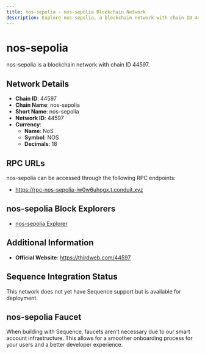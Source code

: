 ```yaml
--- 
title: nos-sepolia - nos-sepolia Blockchain Network
description: Explore nos-sepolia, a blockchain network with chain ID 44597. Learn about its native currency, NoS, and how to interact with the network.
---
```


# nos-sepolia

nos-sepolia is a blockchain network with chain ID 44597.

## Network Details

- **Chain ID**: 44597
- **Chain Name**: nos-sepolia
- **Short Name**: nos-sepolia
- **Network ID**: 44597
- **Currency**: 
  - **Name**: NoS
  - **Symbol**: NOS
  - **Decimals**: 18

## RPC URLs

nos-sepolia can be accessed through the following RPC endpoints:

- https://rpc-nos-sepolia-iw0w6uhogx.t.conduit.xyz

## nos-sepolia Block Explorers

- [nos-sepolia Explorer](https://explorer-nos-sepolia-iw0w6uhogx.t.conduit.xyz)

## Additional Information

- **Official Website**: https://thirdweb.com/44597

## Sequence Integration Status

This network does not yet have Sequence support but is available for deployment.

## nos-sepolia Faucet

When building with Sequence, faucets aren't necessary due to our smart account infrastructure. This allows for a smoother onboarding process for your users and a better developer experience.
